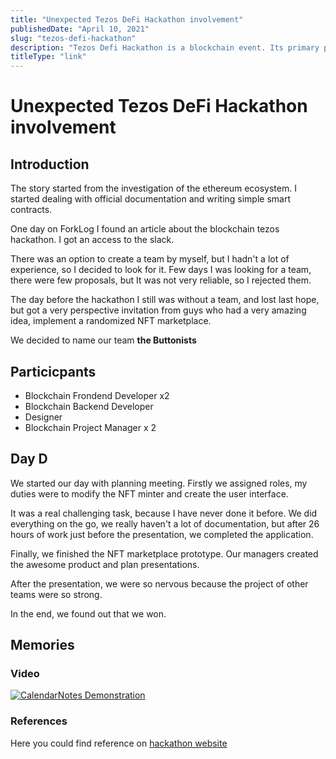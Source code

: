 ```yaml
---
title: "Unexpected Tezos DeFi Hackathon involvement"
publishedDate: "April 10, 2021"
slug: "tezos-defi-hackathon"
description: "Tezos Defi Hackathon is a blockchain event. Its primary purpose is an expansion of Tezos infrastructure and community."
titleType: "link"
---
```



# Unexpected Tezos DeFi Hackathon involvement

## Introduction

The story started from the investigation of the ethereum ecosystem. I started dealing with official documentation and writing simple smart contracts. 

One day on ForkLog I found an article about the blockchain tezos hackathon. I got an access  to the slack. 

There was an option to create a team by myself, but I hadn't a lot of experience, so I decided to look for it. Few days I was looking for a team, there were few proposals, but It was not very reliable, so I rejected them.

The day before the hackathon I still was without a team, and lost last hope, but got a very perspective invitation from guys who had a very amazing idea, implement a randomized NFT marketplace.

We decided to name our team **the Buttonists**

## Particicpants

- Blockchain Frondend Developer x2
- Blockchain Backend Developer
- Designer
- Blockchain Project Manager x 2

## Day D

We started our day with planning meeting. Firstly we assigned roles, my duties were to modify the NFT minter and create the user interface.

It was a real challenging task, because I have never done it before. We did everything on the go, we really haven't a lot of documentation, but after 26 hours of work just before the presentation, we completed the application.

Finally, we finished the NFT marketplace prototype. Our managers created the awesome product and plan presentations.

After the presentation, we were so nervous because the project of other teams were so strong.

In the end, we found out that we won.

## Memories

### Video 

[![CalendarNotes Demonstration](/tezos.jpg)](https://www.youtube.com/watch?v=4bU5bE2CuaI&ab_channel=forklog "CalendarNotes Demonstration")

### References

Here you could find reference on [hackathon website](https://hackathon.tezos.org.ua/)